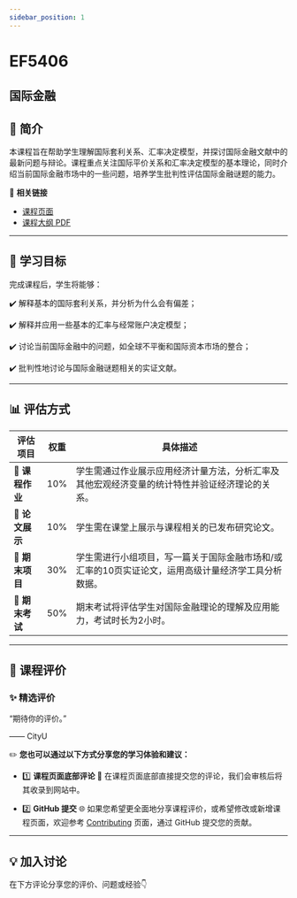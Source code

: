 ```yaml
---
sidebar_position: 1
---
```


# EF5406
## 国际金融

## **📘 简介**
本课程旨在帮助学生理解国际套利关系、汇率决定模型，并探讨国际金融文献中的最新问题与辩论。课程重点关注国际平价关系和汇率决定模型的基本理论，同时介绍当前国际金融市场中的一些问题，培养学生批判性评估国际金融谜题的能力。

🔗 **相关链接**
- [课程页面](https://www.cityu.edu.hk/catalogue/pg/202425/course/EF5406.htm)
- [课程大纲 PDF](https://www.cityu.edu.hk/catalogue/pg/202425/course/EF5406.pdf)

---

## **🎯 学习目标**

完成课程后，学生将能够：

✔️ 解释基本的国际套利关系，并分析为什么会有偏差；

✔️ 解释并应用一些基本的汇率与经常账户决定模型；

✔️ 讨论当前国际金融中的问题，如全球不平衡和国际资本市场的整合；

✔️ 批判性地讨论与国际金融谜题相关的实证文献。

---

## **📊 评估方式**

| **评估项目**          | **权重** | **具体描述**                                                                                       |
|----------------------|---------|---------------------------------------------------------------------------------------------------|
| **📄 课程作业**       | 10%     | 学生需通过作业展示应用经济计量方法，分析汇率及其他宏观经济变量的统计特性并验证经济理论的关系。    |
| **📄 论文展示**       | 10%     | 学生需在课堂上展示与课程相关的已发布研究论文。                                                    |
| **📄 期末项目**       | 30%     | 学生需进行小组项目，写一篇关于国际金融市场和/或汇率的10页实证论文，运用高级计量经济学工具分析数据。|
| **📝 期末考试**       | 50%     | 期末考试将评估学生对国际金融理论的理解及应用能力，考试时长为2小时。                              |

---

## **💬 课程评价**

### ✨ **精选评价**
<div className={commentStyles.commentBox}>
    <p className={commentStyles.commentText}>
        “期待你的评价。”
    </p>
    <p className={commentStyles.commentAuthor}>—— CityU</p>
</div>

✏️ **您也可以通过以下方式分享您的学习体验和建议：**

- 1️⃣ **课程页面底部评论**
💬 在课程页面底部直接提交您的评论，我们会审核后将其收录到网站中。

- 2️⃣ **GitHub 提交**
🌐 如果您希望更全面地分享课程评价，或希望修改或新增课程页面，欢迎参考 [Contributing](https://penjc.github.io/cityU-navigator/contributing) 页面，通过 GitHub 提交您的贡献。



---

## **💡 加入讨论**

在下方评论分享您的评价、问题或经验👇
<Utterances />
